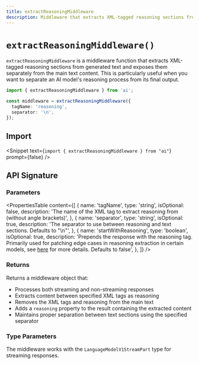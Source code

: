 ```yaml
---
title: extractReasoningMiddleware
description: Middleware that extracts XML-tagged reasoning sections from generated text
---
```


# `extractReasoningMiddleware()`

`extractReasoningMiddleware` is a middleware function that extracts XML-tagged reasoning sections from generated text and exposes them separately from the main text content. This is particularly useful when you want to separate an AI model's reasoning process from its final output.

```ts
import { extractReasoningMiddleware } from 'ai';

const middleware = extractReasoningMiddleware({
  tagName: 'reasoning',
  separator: '\n',
});
```

## Import

<Snippet
  text={`import { extractReasoningMiddleware } from "ai"`}
  prompt={false}
/>

## API Signature

### Parameters

<PropertiesTable
  content={[
    {
      name: 'tagName',
      type: 'string',
      isOptional: false,
      description:
        'The name of the XML tag to extract reasoning from (without angle brackets)',
    },
    {
      name: 'separator',
      type: 'string',
      isOptional: true,
      description:
        'The separator to use between reasoning and text sections. Defaults to "\\n"',
    },
    {
      name: 'startWithReasoning',
      type: 'boolean',
      isOptional: true,
      description:
        'Prepends the response with the reasoning tag. Primarily used for patching edge cases in reasoning extraction in certain models, see [here](https://sdk.vercel.ai/docs/guides/r1#deepseek-r1-middleware) for more details. Defaults to false',
    },
  ]}
/>

### Returns

Returns a middleware object that:

- Processes both streaming and non-streaming responses
- Extracts content between specified XML tags as reasoning
- Removes the XML tags and reasoning from the main text
- Adds a `reasoning` property to the result containing the extracted content
- Maintains proper separation between text sections using the specified separator

### Type Parameters

The middleware works with the `LanguageModelV1StreamPart` type for streaming responses.
